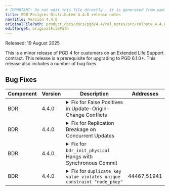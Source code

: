 ```yaml
---
# IMPORTANT: Do not edit this file directly - it is generated from yaml source.
title: EDB Postgres Distributed 4.4.0 release notes
navTitle: Version 4.4.0
originalFilePath: product_docs/docs/pgd/4.4/rel_notes/src/relnote_4.4.0.yml
editTarget: originalFilePath
---
```


Released: 19 August 2025

This is a minor release of PGD 4 for customers on an Extended Life Support contract. This release is a prerequisite for upgrading to PGD 6.1.0+. This release also includes a number of bug fixes. 

## Bug Fixes

<table class="table w-100"><thead><tr><th>Component</th><th>Version</th><th>Description</th><th width="10%">Addresses</th></tr></thead><tbody>
<tr><td>BDR</td><td>4.4.0</td><td><details><summary>Fix for False Positives in Update-Origin-Change Conflicts</summary><hr/><p>A bug has been fixed that caused false positives in update-origin-change conflict detection. The fix ensures the correct LSN is used and conflicts are now detected accurately and only when they genuinely occur.</p>
</details></td><td></td></tr>
<tr><td>BDR</td><td>4.4.0</td><td><details><summary>Fix for Replication Breakage on Concurrent Updates</summary><hr/><p>A fix has been implemented to resolve an issue where concurrent updates on non-unique indexes could cause replication to break with a &quot;concurrent INSERT when looking for delete rows&quot; error. This bug was caused by an incorrect comparison of tuples during the lookup process. The fix ensures that the correct tuples are compared, which prevents this error and maintains replication stability.</p>
</details></td><td></td></tr>
<tr><td>BDR</td><td>4.4.0</td><td><details><summary>Fix for <code>bdr_init_physical</code> Hangs with Synchronous Commit</summary><hr/><p>A bug has been fixed that could cause <code>bdr_init_physical</code> to hang when the upstream node had a synchronous commit scope. This issue, which prevented a new node from completing physical initialization, was caused by a specific interaction with synchronous commit settings. The fix ensures that <code>bdr_init_physical</code> now works reliably in all configurations, even before the new node joins the group and is considered for synchronous commits.</p>
</details></td><td></td></tr>
<tr><td>BDR</td><td>4.4.0</td><td><details><summary>Fix for <code>duplicate key value violates unique constraint &quot;node_pkey&quot;</code></summary><hr/><p>Fixes a bug so a Raft snapshot is correctly created before sending append entries as needed.</p>
</details></td><td>44467,51941</td></tr>
</tbody></table>


